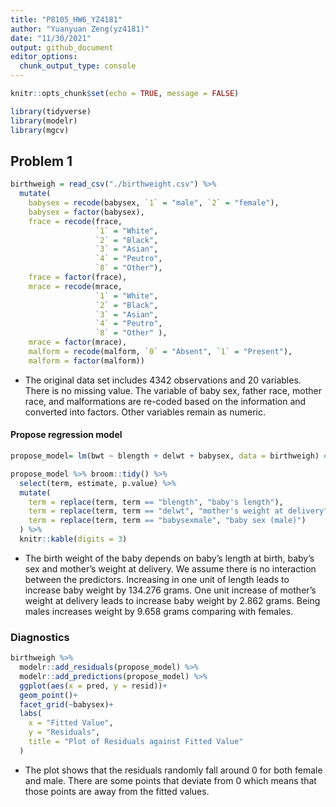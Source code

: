 ```yaml
---
title: "P8105_HW6_YZ4181"
author: "Yuanyuan Zeng(yz4181)"
date: "11/30/2021"
output: github_document
editor_options: 
  chunk_output_type: console
---
```


```r
knitr::opts_chunk$set(echo = TRUE, message = FALSE)

library(tidyverse)
library(modelr)
library(mgcv)
```

## Problem 1
```r
birthweigh = read_csv("./birthweight.csv") %>% 
  mutate(
    babysex = recode(babysex, `1` = "male", `2` = "female"),
    babysex = factor(babysex),
    frace = recode(frace, 
                   `1` = "White",
                   `2` = "Black",
                   `3` = "Asian",
                   `4` = "Peutro",
                   `8` = "Other"),
    frace = factor(frace),
    mrace = recode(mrace,
                   `1` = "White",
                   `2` = "Black",
                   `3` = "Asian",
                   `4` = "Peutro",
                   `8` = "Other" ),
    mrace = factor(mrace),
    malform = recode(malform, `0` = "Absent", `1` = "Present"),
    malform = factor(malform))
```
* The original data set includes 4342 observations and 20 variables. There is no missing value. The variable of baby sex, father race, mother race, and malformations are re-coded based on the information and converted into factors. Other variables remain as numeric.


#### Propose regression model
```r
propose_model= lm(bwt ~ blength + delwt + babysex, data = birthweigh) # regression model

propose_model %>% broom::tidy() %>% 
  select(term, estimate, p.value) %>% 
  mutate(
    term = replace(term, term == "blength", "baby's length"),
    term = replace(term, term == "delwt", "mother's weight at delivery"),
    term = replace(term, term == "babysexmale", "baby sex (male)")
  ) %>% 
  knitr::kable(digits = 3)
```
* The birth weight of the baby depends on baby's length at birth, baby's sex and mother's weight at delivery. We assume there is no interaction between the predictors. Increasing in one unit of length leads to increase baby weight by 134.276 grams. One unit increase of mother's weight at delivery leads to increase baby weight by 2.862 grams. Being males increases weight by 9.658 grams comparing with females.

### Diagnostics
```r
birthweigh %>% 
  modelr::add_residuals(propose_model) %>% 
  modelr::add_predictions(propose_model) %>% 
  ggplot(aes(x = pred, y = resid))+
  geom_point()+
  facet_grid(~babysex)+
  labs(
    x = "Fitted Value",
    y = "Residuals",
    title = "Plot of Residuals against Fitted Value"
  )
```
* The plot shows that the residuals randomly fall around 0 for both female and male. There are some points that deviate from 0 which means that those points are away from the fitted values.
